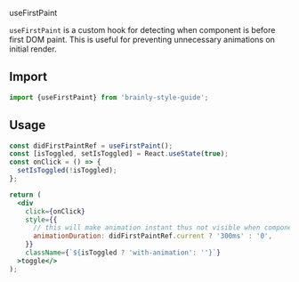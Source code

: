 
<Meta title="Hooks/useFirstPaint" />

<PageHeader type="utility">useFirstPaint</PageHeader>

`useFirstPaint` is a custom hook for detecting when component is before first DOM paint. This is useful for preventing unnecessary animations on initial render.

## Import

```jsx
import {useFirstPaint} from 'brainly-style-guide';
```

## Usage

```jsx
const didFirstPaintRef = useFirstPaint();
const [isToggled, setIsToggled] = React.useState(true);
const onClick = () => {
  setIsToggled(!isToggled);
};

return (
  <div
    click={onClick}
    style={{
      // this will make animation instant thus not visible when component is rendered first time
      animationDuration: didFirstPaintRef.current ? '300ms' : '0',
    }}
    className={`${isToggled ? 'with-animation': ''}`}
  >toggle</>
);
```

<Canvas>
  <Example />
</Canvas>
